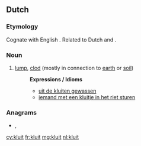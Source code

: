 ==Dutch==

===Etymology===
Cognate with English {{term|cloud|||lang=en}}. Related to Dutch {{term|kloot||ball; testicle|lang=nl}} and {{term|klont||lump|lang=nl}}.

===Noun===
{{nl-noun|f|en|kluitje}}

# [[lump]], [[clod]] (mostly in connection to [[earth]] or [[soil]])
#: '''Expressions / Idioms'''
#:* [[uit de kluiten gewassen]]
#:* [[iemand met een kluitje in het riet sturen]]

===Anagrams===
* {{l|nl|kuilt}}, {{l|nl|luikt}}

[[cy:kluit]]
[[fr:kluit]]
[[mg:kluit]]
[[nl:kluit]]